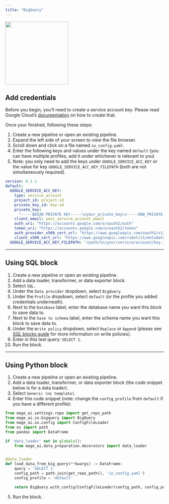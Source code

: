 ```yaml
---
title: "BigQuery"
---
```


<img
  alt=""
  src="https://www.vectorlogo.zone/logos/google_bigquery/google_bigquery-ar21.svg"
  height="200"
/>

## Add credentials

Before you begin, you’ll need to create a service account key. Please read
Google Cloud’s
[documentation](https://cloud.google.com/iam/docs/creating-managing-service-account-keys)
on how to create that.

Once your finished, following these steps:

1. Create a new pipeline or open an existing pipeline.
2. Expand the left side of your screen to view the file browser.
3. Scroll down and click on a file named `io_config.yaml`.
4. Enter the following keys and values under the key named `default` (you can
   have multiple profiles, add it under whichever is relevant to you)
5. Note: you only need to add the keys under `GOOGLE_SERVICE_ACC_KEY` or the
   value for key `GOOGLE_SERVICE_ACC_KEY_FILEPATH` (both are not simultaneously
   required).

```yaml
version: 0.1.1
default:
  GOOGLE_SERVICE_ACC_KEY:
    type: service_account
    project_id: project-id
    private_key_id: key-id
    private_key:
      "-----BEGIN PRIVATE KEY-----\nyour_private_key\n-----END_PRIVATE_KEY"
    client_email: your_service_account_email
    auth_uri: "https://accounts.google.com/o/oauth2/auth"
    token_uri: "https://accounts.google.com/o/oauth2/token"
    auth_provider_x509_cert_url: "https://www.googleapis.com/oauth2/v1/certs"
    client_x509_cert_url: "https://www.googleapis.com/robot/v1/metadata/x509/your_service_account_email"
  GOOGLE_SERVICE_ACC_KEY_FILEPATH: "/path/to/your/service/account/key.json"
```

---

## Using SQL block

1. Create a new pipeline or open an existing pipeline.
2. Add a data loader, transformer, or data exporter block.
3. Select `SQL`.
4. Under the `Data provider` dropdown, select `BigQuery`.
5. Under the `Profile` dropdown, select `default` (or the profile you added
   credentials underneath).
6. Next to the `Database` label, enter the database name you want this block to
   save data to.
7. Next to the `Save to schema` label, enter the schema name you want this block
   to save data to.
8. Under the `Write policy` dropdown, select `Replace` or `Append` (please see
   [SQL blocks guide](/guides/sql-blocks)
   for more information on write policies).
9. Enter in this test query: `SELECT 1`.
10. Run the block.

---

## Using Python block

1. Create a new pipeline or open an existing pipeline.
2. Add a data loader, transformer, or data exporter block (the code snippet
   below is for a data loader).
3. Select `Generic (no template)`.
4. Enter this code snippet (note: change the `config_profile` from `default` if
   you have a different profile):

```python
from mage_ai.settings.repo import get_repo_path
from mage_ai.io.bigquery import BigQuery
from mage_ai.io.config import ConfigFileLoader
from os import path
from pandas import DataFrame

if 'data_loader' not in globals():
    from mage_ai.data_preparation.decorators import data_loader


@data_loader
def load_data_from_big_query(**kwargs) -> DataFrame:
    query = 'SELECT 1'
    config_path = path.join(get_repo_path(), 'io_config.yaml')
    config_profile = 'default'

    return BigQuery.with_config(ConfigFileLoader(config_path, config_profile)).load(query)
```

5. Run the block.
